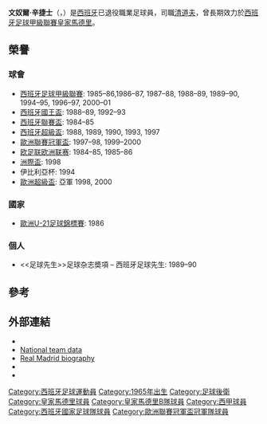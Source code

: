 {{noteTA
|G1=足球
|G2=西甲
|T=zh-hans:曼纽埃尔·桑奇斯;zh-hk:文奴爾·辛捷士;zh-tw:曼努埃爾·桑奇斯;
|1=zh-hans:曼纽埃尔;zh-hk:文奴爾;zh-tw:曼努埃爾;
|2=zh-hans:桑奇斯;zh-hk:辛捷士;zh-tw:桑奇斯;
}}
{{Infobox football biography
| name = 文奴爾·辛捷士<br />Manolo Sanchís
| image = Manuel Sanchís Hontiyuelo.jpg
| fullname = Manuel Sanchís Hontiyuelo
| birth_date = {{birth date and age|1965|5|23|df=yes}}
| birth_place = [[西班牙|西班牙]][[馬德里|馬德里]]
| height = {{height|m=1.77}}
| position = [[足球#清道夫|清道夫]]
| currentclub =
| clubnumber =
| youthyears1 = 1979–1983
| youthclubs1 = [[皇家馬德里足球會|皇家馬德里]]
| years1 = 1983–1984
| years2 = 1983–2001
| clubs1 = [[皇家马德里卡斯蒂利亚足球俱乐部|皇家馬德里B隊]]
| clubs2 = [[皇家馬德里足球會|皇家馬德里]]
| caps1 = 10
| caps2 = 523
| goals1 = 2
| goals2 = 33
|totalcaps = 533 |totalgoals = 35
| nationalyears1 = 1983
| nationalyears2 = 1983–1986
| nationalyears3 = 1986–1987
| nationalyears4 = 1986–1992
| nationalteam1 = [[西班牙18歲以下國家足球隊|西班牙 U18]]
| nationalteam2 = [[西班牙21歲以下國家足球隊|西班牙 U21]]
| nationalteam3 = [[西班牙23歲以下國家足球隊|西班牙 U23]]
| nationalteam4 = [[西班牙國家足球隊|西班牙]]
| nationalcaps1 = 6
| nationalcaps2 = 16
| nationalcaps3 = 2
| nationalcaps4 = 48
| nationalgoals1 = 1
| nationalgoals2 = 0
| nationalgoals3 = 0
| nationalgoals4 = 1
| pcupdate =
| ntupdate =
}}
{{spanish name 2|辛捷士|Hontiyuelo}}
'''文奴爾·辛捷士'''（{{lang-es|'''Manuel Sanchís Hontiyuelo'''}}，{{bd|1965年|5月23日|catidx=Sanchís, Manuel}}）是[[西班牙|西班牙]]已退役職業足球員，司職[[足球#清道夫|清道夫]]，曾長期效力於[[西班牙足球甲級聯賽|西班牙足球甲級聯賽]][[皇家馬德里足球會|皇家馬德里]]。

==榮譽==
===球會===
*[[西班牙足球甲級聯賽|西班牙足球甲級聯賽]]: 1985–86,1986–87, 1987–88, 1988–89, 1989–90, 1994–95, 1996–97, 2000–01
*[[西班牙國王盃|西班牙國王盃]]: 1988–89, 1992–93
*[[西班牙聯賽盃|西班牙聯賽盃]]: 1984–85
*[[西班牙超級盃|西班牙超級盃]]: 1988, 1989, 1990, 1993, 1997
*[[歐洲聯賽冠軍盃|歐洲聯賽冠軍盃]]: 1997–98, 1999–2000
*[[欧足联欧洲联赛|欧足联欧洲联赛]]: 1984–85, 1985–86
*[[洲際盃足球賽|洲際盃]]: 1998
*伊比利亞杯: 1994
*[[歐洲超級盃|歐洲超級盃]]: 亞軍 1998, 2000

===國家===
*[[歐洲U-21足球錦標賽|歐洲U-21足球錦標賽]]: 1986

===個人===
*<<足球先生>>足球杂志奬項 – 西班牙足球先生: 1989–90

==參考==
{{reflist}}

==外部連結==
*{{BDFutbol|1851|Manuel Sanchís}}
*[https://web.archive.org/web/20120531195324/http://futbol.sportec.es/seleccion/ficha_jugador.asp?j=585&n=sanchis%2Fmanuel%2Fsanchis%2Fhontiyuelo National team data] {{es icon}}
*[https://archive.is/20130411172102/http://www.realmadrid.com/cs/Satellite/en/1193040472616/1202817389172/jugador/JugadorLegendario/Sanchis.htm Real Madrid biography]
*{{NFT player|pid=14180|Manuel Sanchís}}
*{{FIFA player|44598|Manuel Sanchís}}

{{DEFAULTSORT: Sanchís, Manuel}}
[[Category:西班牙足球運動員|Category:西班牙足球運動員]]
[[Category:1965年出生|Category:1965年出生]]
[[Category:足球後衛|Category:足球後衛]]
[[Category:皇家馬德里球員|Category:皇家馬德里球員]]
[[Category:皇家馬德里B隊球員|Category:皇家馬德里B隊球員]]
[[Category:西甲球員|Category:西甲球員]]
[[Category:西班牙國家足球隊球員|Category:西班牙國家足球隊球員]]
[[Category:歐洲聯賽冠軍盃冠軍隊球員|Category:歐洲聯賽冠軍盃冠軍隊球員]]